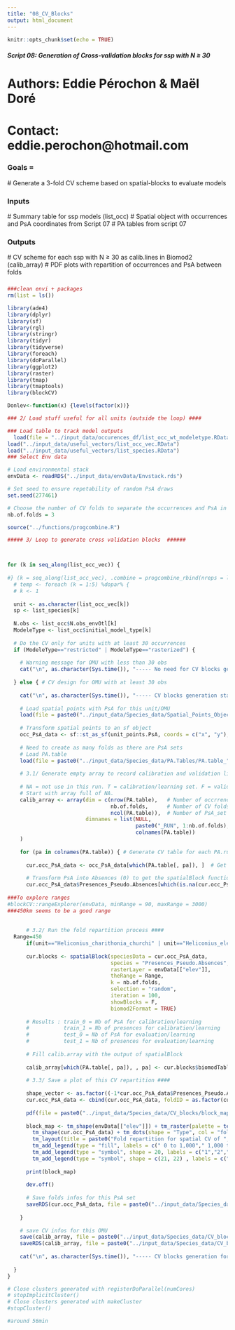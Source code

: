 ```yaml
---
title: "08_CV_Blocks"
output: html_document
---
```


```r
knitr::opts_chunk$set(echo = TRUE)
```

##### Script 08:  Generation of Cross-validation blocks for ssp with N ≥ 30 #####

###################################################
#      Authors: Eddie Pérochon & Maël Doré        #
#      Contact: eddie.perochon@hotmail.com        #
###################################################

### Goals = 
 # Generate a 3-fold CV scheme based on spatial-blocks to evaluate models
 
### Inputs 
   # Summary table for ssp models (list_occ)
   # Spatial object with occurrences and PsA coordinates from Script 07
   # PA tables from script 07

###

### Outputs
  
   # CV scheme for each ssp with N ≥ 30 as calib.lines in Biomod2 (calib_array)
   # PDF plots with repartition of occurrences and PsA between folds

###


```r
###clean envi + packages
rm(list = ls())

library(ade4)
library(dplyr)
library(sf)
library(rgl)
library(stringr)
library(tidyr)
library(tidyverse)
library(foreach)
library(doParallel)
library(ggplot2)
library(raster)
library(tmap)
library(tmaptools)
library(blockCV)

```

```r
Donlev<-function(x) {levels(factor(x))}

```

```r
### 2/ Load stuff useful for all units (outside the loop) ####

### Load table to track model outputs
  load(file = "../input_data/occurences_df/list_occ_wt_modeletype.RData")
load("../input_data/useful_vectors/list_occ_vec.RData")
load("../input_data/useful_vectors/list_species.RData")
### Select Env data

# Load environmental stack
envData <- readRDS("../input_data/envData/Envstack.rds")

# Set seed to ensure repetability of random PsA draws
set.seed(277461)

# Choose the number of CV folds to separate the occurrences and PsA in between
nb.of.folds = 3

source("../functions/progcombine.R")


```

```r
##### 3/ Loop to generate cross validation blocks  ######



for (k in seq_along(list_occ_vec)) {
   
#} (k = seq_along(list_occ_vec), .combine = progcombine_rbind(nreps = length(list_occ_vec)), .init = NULL) %dopar% {
  # temp <- foreach (k = 1:5) %dopar% {
  # k <- 1
  
  unit <- as.character(list_occ_vec[k])
  sp <- list_species[k]
  
  N.obs <- list_occ$N.obs_envOtl[k]
  ModeleType <- list_occ$initial_model_type[k]
  
  # Do the CV only for units with at least 30 occurrences
  if (ModeleType=="restricted" | ModeleType=="rasterized") {
    
    # Warning message for OMU with less than 30 obs
    cat("\n", as.character(Sys.time()), "----- No need for CV blocks generation for", unit, "= Unit N°",k,"\n")
    
  } else { # CV design for OMU with at least 30 obs
    
    cat("\n", as.character(Sys.time()), "----- CV blocks generation starts for", unit, "= Unit N°",k,"\n")
    
    # Load spatial points with PsA for this unit/OMU
    load(file = paste0("../input_data/Species_data/Spatial_Points_Objects/occ_&_PsA_", unit,".RData"))
    
    # Transform spatial points to an sf object
    occ_PsA_data <- sf::st_as_sf(unit_points.PsA, coords = c("x", "y"), crs = raster::crs(envData))
    
    # Need to create as many folds as there are PsA sets
    # Load PA.table
    load(file = paste0("../input_data/Species_data/PA.Tables/PA.table_", unit,".RData"))
    
    # 3.1/ Generate empty array to record calibration and validation lines (calib.lines in Biomod2) ####
    
    # NA = not use in this run. T = calibration/learning set. F = validation/test set.
    # Start with array full of NA.
    calib_array <- array(dim = c(nrow(PA.table),   # Number of occrrences and PsA
                                 nb.of.folds,      # Number of CV folds
                                 ncol(PA.table)),  # Number of PsA_set
                         dimnames = list(NULL,                              # No name for point rows
                                         paste0("_RUN", 1:nb.of.folds),     # Need to add "_" as in BioMod2 calib.lines
                                         colnames(PA.table))                # Keep PA set names from PA.table
    )
    
    for (pa in colnames(PA.table)) { # Generate CV table for each PA.run
      
      cur.occ_PsA_data <- occ_PsA_data[which(PA.table[, pa]), ]  # Get only lines for the current PsA run
      
      # Transform PsA into Absences (0) to get the spatialBlock function working and obtain balanced folds with as many Presence and PsA (seen as Absences)
      cur.occ_PsA_data$Presences_Pseudo.Absences[which(is.na(cur.occ_PsA_data$Presences_Pseudo.Absences))] <- 0
     
###To explore ranges      
#blockCV::rangeExplorer(envData, minRange = 90, maxRange = 3000)
###450km seems to be a good range
            
       
      # 3.2/ Run the fold repartition process ####
  Range=450 
      if(unit=="Heliconius_charithonia_churchi" | unit=="Heliconius_eleuchia_primularis") {Range=200} #original range too wide for this taxa
      
      cur.blocks <- spatialBlock(speciesData = cur.occ_PsA_data,           # Sf_object with data
                                 species = "Presences_Pseudo.Absences",    # Column with Presence (1), Absence (0), and PsA (NA)
                                 rasterLayer = envData[["elev"]],     
                                 theRange = Range,                        # Block range set to 450km, the fonction say it is in meter but with MW proj we need to directly use km
                                 k = nb.of.folds,                          # nb of CV folds to generate
                                 selection = "random",                     # Assign folds to each blocks randomly
                                 iteration = 100,                          # Nb of iterations allowed to try to find the best sorting which balance Presence and PsA among folds
                                 showBlocks = F,                           # Don't plot automatically
                                 biomod2Format = TRUE)                     # Get an output in the Biomod2 format
      
      # Results : train_0 = Nb of PsA for calibration/learning
      #           train_1 = Nb of presences for calibration/learning
      #           test_0 = Nb of PsA for evaluation/learning
      #           test_1 = Nb of presences for evaluation/learning
      
      # Fill calib.array with the output of spatialBlock
      
      calib_array[which(PA.table[, pa]), , pa] <- cur.blocks$biomodTable # Only the lines for this PsA set model
      
      # 3.3/ Save a plot of this CV repartition ####
      
      shape_vector <- as.factor((-1*cur.occ_PsA_data$Presences_Pseudo.Absences) + 2)
      cur.occ_PsA_data <- cbind(cur.occ_PsA_data, foldID = as.factor(cur.blocks$foldID), Type = shape_vector)
      
      pdf(file = paste0("../input_data/Species_data/CV_blocks/block_maps/block_map_", unit,"_", pa, ".pdf"), height = 8, width = 10)
      
      block_map <- tm_shape(envData[["elev"]]) + tm_raster(palette = terrain.colors(10), legend.show = F) + tm_layout(legend.position = c("left", "bottom")) +
        tm_shape(cur.occ_PsA_data) + tm_dots(shape = "Type", col = "foldID", palette = c("black", "dodgerblue", "red"), size = 0.4, border.col = "black", border.lwd = 2, legend.show = F) +
        tm_layout(title = paste0("Fold repartition for spatial CV of ", unit, " for ", pa)) +
        tm_add_legend(type = "fill", labels = c(" 0 to 1,000"," 1,000 to 2,000", " 2,000 to 3,000", " 3,000 to 4,000", " 4,000 to 5,000", " 5,000 to 6,000"), col = terrain.colors(6), border.col = NA, title = "Elevation") +
        tm_add_legend(type = "symbol", shape = 20, labels = c("1","2","3"), col = c("black", "dodgerblue", "red"), title = "CV fold", size = 0.8) +
        tm_add_legend(type = "symbol", shape = c(21, 22) , labels = c(" Presence"," Pseudo-absence"), col = "black", title = "Type", size = 0.5)
      
      print(block_map)
      
      dev.off()
      
      # Save folds infos for this PsA set
      saveRDS(cur.occ_PsA_data, file = paste0("../input_data/Species_data/CV_blocks/CV_folds_data/CV_folds_data_", unit,"_",pa,".rds"))
      
    }
    
    # save CV infos for this OMU
    save(calib_array, file = paste0("../input_data/Species_data/CV_blocks/calib_arrays/calib_array_", unit,".RData"))
    saveRDS(calib_array, file = paste0("../input_data/Species_data/CV_blocks/calib_arrays/calib_array_", unit,".rds"))
    
    cat("\n", as.character(Sys.time()), "----- CV blocks generation for", unit, "= Unit N°",k,"- Done\n")
    
  }
}

# Close clusters generated with registerDoParallel(numCores)
# stopImplicitCluster()
# Close clusters generated with makeCluster 
#stopCluster() 

#around 56min 

```


